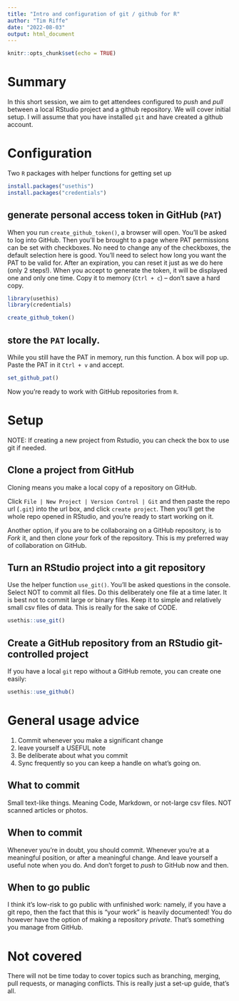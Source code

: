 ```yaml
---
title: "Intro and configuration of git / github for R"
author: "Tim Riffe"
date: "2022-08-03"
output: html_document
---
```


```r
knitr::opts_chunk$set(echo = TRUE)
```

# Summary

In this short session, we aim to get attendees configured to *push* and *pull* between a local RStudio project and a github repository. We will cover initial setup. I will assume that you have installed `git` and have created a github account.

# Configuration

Two `R` packages with helper functions for getting set up
```r
install.packages("usethis")
install.packages("credentials")
```

## generate personal access token in GitHub (`PAT`)

When you run `create_github_token()`, a browser will open. You'll be asked to log into GitHub. Then you'll be brought to a page where PAT permissions can be set with checkboxes. No need to change any of the checkboxes, the default selection here is good. You'll need to select how long you want the PAT to be valid for. After an expiration, you can reset it just as we do here (only 2 steps!). When you accept to generate the token, it will be displayed one and only one time. Copy it to memory (`Ctrl + c`) -- don't save a hard copy.
```r
library(usethis)
library(credentials)

create_github_token() 
```

## store the `PAT` locally.

While you still have the PAT in memory, run this function. A box will pop up. Paste the PAT in it `Ctrl + v` and accept.
```r
set_github_pat()
```
Now you're ready to work with GitHub repositories from `R`.

# Setup

NOTE: If creating a new project from Rstudio, you can check the box to use git if needed.

## Clone a project from GitHub 
Cloning means you make a local copy of a repository on GitHub.

Click `File | New Project | Version Control | Git ` and then paste the repo url (`.git`) into the url box, and click `create project`. Then you'll get the whole repo opened in RStudio, and you're ready to start working on it.

Another option, if you are to be collaboraing on a GitHub repository, is to *Fork* it, and then clone *your* fork of the repository. This is my preferred way of collaboration on GitHub.

## Turn an RStudio project into a git repository

Use the helper function `use_git()`. You'll be asked questions in the console. Select NOT to commit all files. Do this deliberately one file at a time later.
It is best not to commit large or binary files. Keep it to simple and relatively small csv files of data. This is really for the sake of CODE.
 
```r
usethis::use_git()
```


## Create a GitHub repository from an RStudio git-controlled project

If you have a local `git` repo without a GitHub remote, you can create one easily:
```r
usethis::use_github()
```

# General usage advice

1. Commit whenever you make a significant change
2. leave yourself a USEFUL note
3. Be deliberate about what you commit
4. Sync frequently so you can keep a handle on what's going on.

## What to commit

Small text-like things. Meaning Code, Markdown, or not-large csv files. NOT scanned articles or photos.

## When to commit

Whenever you're in doubt, you should commit. Whenever you're at a meaningful position, or after a meaningful change. And leave yourself a useful note when you do. And don't forget to *push* to GitHub now and then.

## When to go public

I think it's low-risk to go public with unfinished work: namely, if you have a git repo, then the fact that this is "your work" is heavily documented! You do however have the option of making a repository *private*. That's something you manage from GitHub.

# Not covered

There will not be time today to cover topics such as branching, merging, pull requests, or managing conflicts. This is really just a set-up guide, that's all.
